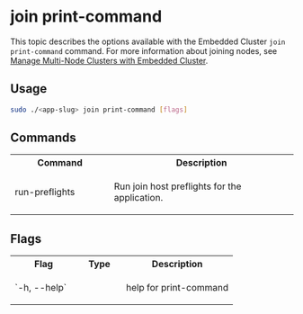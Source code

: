 # join print-command

This topic describes the options available with the Embedded Cluster `join print-command` command. For more information about joining nodes, see [Manage Multi-Node Clusters with Embedded Cluster](/enterprise/embedded-manage-nodes).

## Usage

```bash
sudo ./<app-slug> join print-command [flags]
```

## Commands

<table>
  <tr>
    <th width="35%">Command</th>
    <th width="65%">Description</th>
  </tr>
  <tr>
     <td>run-preflights</td>
     <td>
        <p>Run join host preflights for the application.</p>
     </td>
  </tr>
</table>

## Flags

<table>
  <tr>
    <th width="30%">Flag</th>
    <th width="20%">Type</th>
    <th width="50%">Description</th>
  </tr>
  <tr>
     <td>`-h, --help`</td>
     <td></td>
     <td>
        <p>help for print-command</p>
     </td>
  </tr>
</table>

